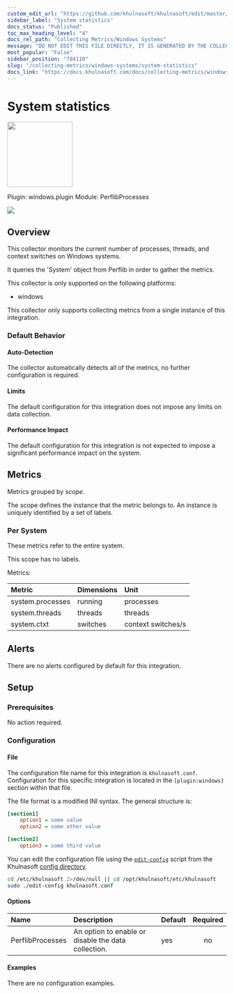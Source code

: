 ```yaml
---
custom_edit_url: "https://github.com/khulnasoft/khulnasoft/edit/master/src/collectors/windows.plugin/metadata.yaml"
sidebar_label: "System statistics"
docs_status: "Published"
toc_max_heading_level: "4"
docs_rel_path: "Collecting Metrics/Windows Systems"
message: "DO NOT EDIT THIS FILE DIRECTLY, IT IS GENERATED BY THE COLLECTOR'S metadata.yaml FILE"
most_popular: "False"
sidebar_position: "784110"
slug: "/collecting-metrics/windows-systems/system-statistics"
docs_link: "https://docs.khulnasoft.com/docs/collecting-metrics/windows-systems/system-statistics"
---
```



# System statistics


<img src="https://khulnasoft.com/img/windows.svg" width="150"/>


Plugin: windows.plugin
Module: PerflibProcesses

<img src="https://img.shields.io/badge/maintained%20by-Khulnasoft-%2300ab44" />

## Overview

This collector monitors the current number of processes, threads, and context switches on Windows systems.


It queries the 'System' object from Perflib in order to gather the metrics.


This collector is only supported on the following platforms:

- windows

This collector only supports collecting metrics from a single instance of this integration.


### Default Behavior

#### Auto-Detection

The collector automatically detects all of the metrics, no further configuration is required.


#### Limits

The default configuration for this integration does not impose any limits on data collection.

#### Performance Impact

The default configuration for this integration is not expected to impose a significant performance impact on the system.


## Metrics

Metrics grouped by *scope*.

The scope defines the instance that the metric belongs to. An instance is uniquely identified by a set of labels.



### Per System

These metrics refer to the entire system.

This scope has no labels.

Metrics:

| Metric | Dimensions | Unit |
|:------|:----------|:----|
| system.processes | running | processes |
| system.threads | threads | threads |
| system.ctxt | switches | context switches/s |



## Alerts

There are no alerts configured by default for this integration.


## Setup

### Prerequisites

No action required.

### Configuration

#### File

The configuration file name for this integration is `khulnasoft.conf`.
Configuration for this specific integration is located in the `[plugin:windows]` section within that file.

The file format is a modified INI syntax. The general structure is:

```ini
[section1]
    option1 = some value
    option2 = some other value

[section2]
    option3 = some third value
```
You can edit the configuration file using the [`edit-config`](/docs/khulnasoft-agent/configuration#edit-a-configuration-file-using-edit-config) script from the
Khulnasoft [config directory](/docs/khulnasoft-agent/configuration#the-khulnasoft-config-directory).

```bash
cd /etc/khulnasoft 2>/dev/null || cd /opt/khulnasoft/etc/khulnasoft
sudo ./edit-config khulnasoft.conf
```
#### Options



| Name | Description | Default | Required |
|:----|:-----------|:-------|:--------:|
| PerflibProcesses | An option to enable or disable the data collection. | yes | no |

#### Examples
There are no configuration examples.


